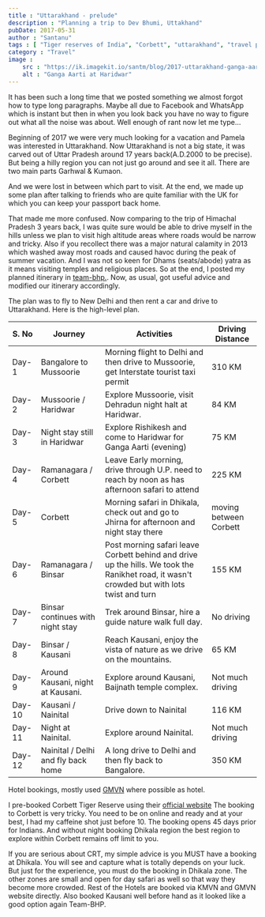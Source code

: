 ```yaml
---
title : "Uttarakhand - prelude"
description : "Planning a trip to Dev Bhumi, Uttakhand"
pubDate: 2017-05-31
author : "Santanu"
tags : [ "Tiger reserves of India", "Corbett", "uttarakhand", "travel plan", "Road trip",]
category : "Travel"
image :
    src : "https://ik.imagekit.io/santm/blog/2017-uttarakhand-ganga-aarti.webp"
    alt : "Ganga Aarti at Haridwar"
---
```

It has been such a long time that we posted something we almost forgot how to type long paragraphs. Maybe all due to Facebook and WhatsApp which is instant but then in when you look back you have no way to figure out what all the noise was about. Well enough of rant now let me type…

Beginning of 2017 we were very much looking for a vacation and Pamela was interested in Uttarakhand. Now Uttarakhand is not a big state, it was carved out of Uttar Pradesh around 17 years back(A.D.2000 to be precise). But being a hilly region you can not just go around and see it all. There are two main parts Garhwal & Kumaon.

And we were lost in between which part to visit. At the end, we made up some plan after talking to friends who are quite familiar with the UK for which you can keep your passport back home.

That made me more confused. Now comparing to the trip of Himachal Pradesh 3 years back, I was quite sure would be able to drive myself in the hills unless we plan to visit high altitude areas where roads would be narrow and tricky. Also if you recollect there was a major natural calamity in 2013 which washed away most roads and caused havoc during the peak of summer vacation. And I was not so keen for Dhams (seats/abode) yatra as it means visiting temples and religious places. So at the end, I posted my planned itinerary
in [team-bhp.](http://www.team-bhp.com/forum/route-travel-queries/29441-uttaranchal-road-guide-4.html#post4159125). Now, as usual, got useful advice and modified our itinerary accordingly.

The plan was to fly to New Delhi and then rent a car and drive to Uttarakhand. Here is the high-level plan.


| S. No | Journey                           | Activities                                                                         | Driving Distance |
|-------|-----------------------------------|------------------------------------------------------------------------------------|-------------------|
| Day-1 | Bangalore to Mussoorie            | Morning flight to Delhi and then drive to Mussoorie, get Interstate tourist taxi permit | 310 KM            |
| Day-2 | Mussoorie / Haridwar              | Explore Mussoorie, visit Dehradun night halt at Haridwar.                             | 84 KM             |
| Day-3 | Night stay still in Haridwar      | Explore Rishikesh and come to Haridwar for Ganga Aarti (evening)                     | 75 KM             |
| Day-4 | Ramanagara / Corbett              | Leave Early morning, drive through U.P. need to reach by noon as has afternoon safari to attend | 225 KM            |
| Day-5 | Corbett                           | Morning safari in Dhikala, check out and go to Jhirna for afternoon and night stay there | moving between Corbett |
| Day-6 | Ramanagara / Binsar               | Post morning safari leave Corbett behind and drive up the hills. We took the Ranikhet road, it wasn't crowded but with lots twist and turn | 155 KM |
| Day-7 | Binsar continues with night stay  | Trek around Binsar, hire a guide nature walk full day.                               | No driving        |
| Day-8 | Binsar / Kausani                  | Reach Kausani, enjoy the vista of nature as we drive on the mountains.               | 65 KM             |
| Day-9 | Around Kausani, night at Kausani. | Explore around Kausani, Baijnath temple complex.                                     | Not much driving  |
| Day-10| Kausani / Nainital                | Drive down to Nainital                                                             | 116 KM            |
| Day-11| Night at Nainital.                 | Explore around Nainital.                                                           | Not much driving  |
| Day-12| Nainital / Delhi and fly back home | A long drive to Delhi and then fly back to Bangalore.                               | 350 KM            |


Hotel bookings, mostly used [GMVN](https://gmvnonline.com/) where possible as hotel.

I pre-booked Corbett Tiger Reserve using their [official website](http://corbettonline.uk.gov.in/)
The booking to Corbett is very tricky. You need to be on online and ready and at your best, I had my caffeine shot just before 10. The
booking opens 45 days prior for Indians. And without night booking Dhikala region the best region to explore within Corbett remains off
limit to you.

If you are serious about CRT, my simple advice is you MUST have a booking at Dhikala. You will see and capture what is totally depends on your luck. But just for the experience, you must do the booking in Dhikala zone. The other zones are small and open for day safari as well so that way they become more crowded. Rest of the Hotels are booked via KMVN and GMVN website directly. Also booked Kausani well before hand as it looked like a good option again Team-BHP.